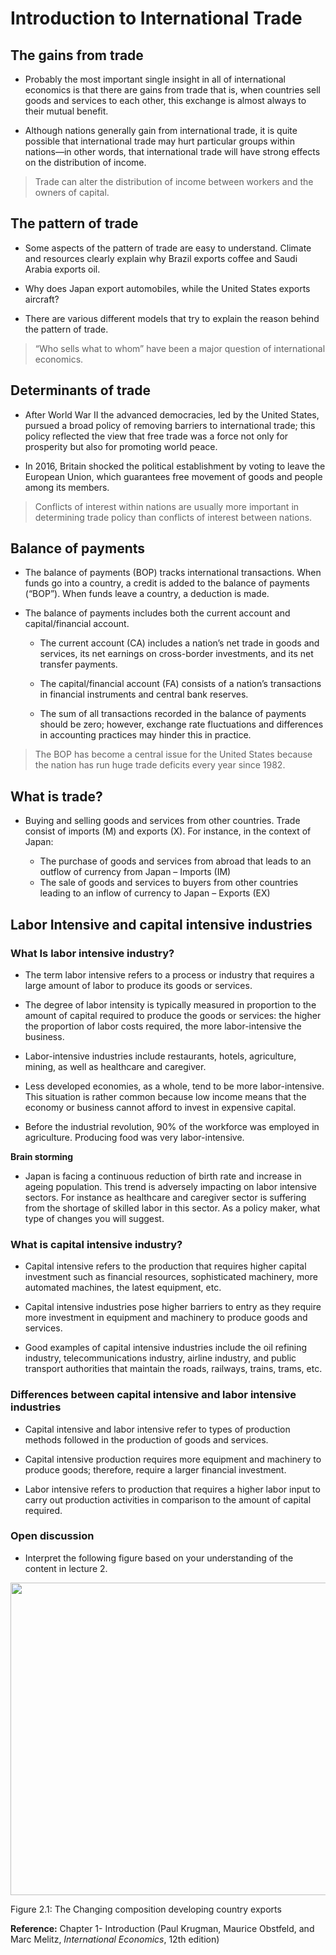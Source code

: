 # Introduction to International Trade

## The gains from trade

-   Probably the most important single insight in all of international economics is that there are gains from trade that is, when countries sell goods and services to each other, this exchange is almost always to their mutual benefit.

-   Although nations generally gain from international trade, it is quite possible that international trade may hurt particular groups within nations---in other words, that international trade will have strong effects on the distribution of income.

> Trade can alter the distribution of income between workers and the owners of capital.

## The pattern of trade

-   Some aspects of the pattern of trade are easy to understand. Climate and resources clearly explain why Brazil exports coffee and Saudi Arabia exports oil.

-   Why does Japan export automobiles, while the United States exports aircraft?

-   There are various different models that try to explain the reason behind the pattern of trade.

> "Who sells what to whom" have been a major question of international economics.

## Determinants of trade

-   After World War II the advanced democracies, led by the United States, pursued a broad policy of removing barriers to international trade; this policy reflected the view that free trade was a force not only for prosperity but also for promoting world peace.

-   In 2016, Britain shocked the political establishment by voting to leave the European Union, which guarantees free movement of goods and people among its members.

> Conflicts of interest within nations are usually more important in determining trade policy than conflicts of interest between nations.

## Balance of payments

-   The balance of payments (BOP) tracks international transactions. When funds go into a country, a credit is added to the balance of payments ("BOP"). When funds leave a country, a deduction is made.

-   The balance of payments includes both the current account and capital/financial account.

    -   The current account (CA) includes a nation's net trade in goods and services, its net earnings on cross-border investments, and its net transfer payments.

    -   The capital/financial account (FA) consists of a nation's transactions in financial instruments and central bank reserves.

    -   The sum of all transactions recorded in the balance of payments should be zero; however, exchange rate fluctuations and differences in accounting practices may hinder this in practice.

> The BOP has become a central issue for the United States because the nation has run huge trade deficits every year since 1982.

## What is trade?

-   Buying and selling goods and services from other countries. Trade consist of imports (M) and exports (X). For instance, in the context of Japan:

    -   The purchase of goods and services from abroad that leads to an outflow of currency from Japan -- Imports (IM)
    -   The sale of goods and services to buyers from other countries leading to an inflow of currency to Japan -- Exports (EX)

## Labor Intensive and capital intensive industries

### What Is labor intensive industry?

-   The term labor intensive refers to a process or industry that requires a large amount of labor to produce its goods or services.

-   The degree of labor intensity is typically measured in proportion to the amount of capital required to produce the goods or services: the higher the proportion of labor costs required, the more labor-intensive the business.

-   Labor-intensive industries include restaurants, hotels, agriculture, mining, as well as healthcare and caregiver.

-   Less developed economies, as a whole, tend to be more labor-intensive. This situation is rather common because low income means that the economy or business cannot afford to invest in expensive capital.

-   Before the industrial revolution, 90% of the workforce was employed in agriculture. Producing food was very labor-intensive.

**Brain storming**

-   Japan is facing a continuous reduction of birth rate and increase in ageing population. This trend is adversely impacting on labor intensive sectors. For instance as healthcare and caregiver sector is suffering from the shortage of skilled labor in this sector. As a policy maker, what type of changes you will suggest.

### What is capital intensive industry?

-   Capital intensive refers to the production that requires higher capital investment such as financial resources, sophisticated machinery, more automated machines, the latest equipment, etc.

-   Capital intensive industries pose higher barriers to entry as they require more investment in equipment and machinery to produce goods and services.

-   Good examples of capital intensive industries include the oil refining industry, telecommunications industry, airline industry, and public transport authorities that maintain the roads, railways, trains, trams, etc.

### Differences between capital intensive and labor intensive industries

-   Capital intensive and labor intensive refer to types of production methods followed in the production of goods and services.

-   Capital intensive production requires more equipment and machinery to produce goods; therefore, require a larger financial investment.

-   Labor intensive refers to production that requires a higher labor input to carry out production activities in comparison to the amount of capital required.

### Open discussion

-   Interpret the following figure based on your understanding of the content in lecture 2.

![](figures/L2/Fig_L2_1.jpg){width="550" height="500"}

Figure 2.1: The Changing composition developing country exports

**Reference:** Chapter 1- Introduction (Paul Krugman, Maurice Obstfeld, and Marc Melitz, *International Economics*, 12th edition)
